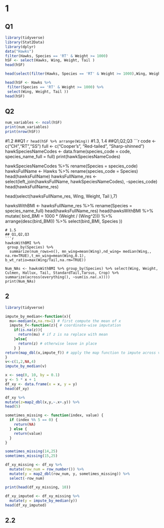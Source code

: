 # 1
## Q1
 ```r
library(tidyverse)
library(Stat2Data)
library(dplyr)
data("Hawks")
filter(Hawks, Species == 'RT' & Weight >= 1000)
hSF <- select(Hawks, Wing, Weight, Tail )
head(hSF)

head(select(filter(Hawks, Species == 'RT' & Weight >= 1000),Wing, Weight, Tail))

head(hSF <- Hawks %>%
  filter(Species == 'RT' & Weight >= 1000) %>%
  select(Wing, Weight, Tail ))
head(hSF)
```
## Q2
 ```r
 num_variables <- ncol(hSF)
 print(num_variables)
 print(nrow(hSF))
 ```
 
#1.2
##Q1
 ```r
head(hSF %>% arrange(Wing))
 ```
#1.3, 1.4
##Q1,Q2,Q3
 ```r
code <- c("CH","RT","SS")
full <- c("Cooper's", "Red-tailed", "Sharp-shinned")
hawkSpeciesNameCodes <- data.frame(species_code = code, species_name_full = full)
print(hawkSpeciesNameCodes)

hawkSpeciesNameCodes %>% rename(Species = species_code)
hawksFullName <- Hawks %>% rename(species_code = Species)
head(hawksFullName)
hawksFullName_res <- select(left_join(hawksFullName, hawkSpeciesNameCodes), -species_code)
head(hawksFullName_res)

head(select(hawksFullName_res, Wing, Weight, Tail ),7)

hawksWithBMI <- hawksFullName_res %>% rename(Species = species_name_full)
head(hawksFullName_res)
head(hawksWithBMI %>%
    mutate( bird_BMI = 1000 * (Weight / (Wing^2))) %>%
    arrange(desc(bird_BMI)) %>%
    select(bird_BMI,  Species ))

 ```
# 1.5
## Q1,Q2,Q3
```r
 hawksWithBMI %>% 
  group_by(Species) %>%
   summarize(num_rows=n(), mn_wing=mean(Wing),nd_wing= median(Wing,, na.rm=TRUE),t_mn_wing=mean(Wing,0.1), b_wt_ratio=max(Wing/Tail,na.rm=TRUE))

Num_NAs <- hawksWithBMI %>% group_by(Species) %>% select(Wing, Weight, Culmen, Hallux, Tail, StandardTail,Tarsus, Crop) %>% summarize(across(everything(), ~sum(is.na(.x))))
print(Num_NAs)

 ``` 

## 2
```r
library(tidyverse)

impute_by_median<-function(x){
  mu<-median(x,na.rm=1) # first compute the mean of x
  impute_f<-function(z){ # coordinate-wise imputation
    if(is.na(z)){
      return(mu) # if z is na replace with mean
    }else{
      return(z) # otherwise leave in place
    } }
return(map_dbl(x,impute_f)) # apply the map function to impute across vector
}
v<-c(1,2,NA,4)
impute_by_median(v)

x <- seq(0, 10, by = 0.1)
y <- 5 * x + 1
df_xy <- data.frame(x = x, y = y)
head(df_xy)

df_xy %>%
mutate(z=map2_dbl(x,y,~.x+.y)) %>%
head(5)

sometimes_missing <- function(index, value) {
  if (index %% 5 == 0) {
    return(NA)
  } else {
    return(value)
  }
}

sometimes_missing(14,25)
sometimes_missing(15,25)

df_xy_missing <- df_xy %>%
  mutate(row_num = row_number()) %>%
  mutate(y = map2_dbl(row_num, y, sometimes_missing)) %>%
  select(-row_num)

print(head(df_xy_missing, 10))
    
df_xy_imputed <- df_xy_missing %>%
  mutate(y = impute_by_median(y))
head(df_xy_imputed)


 ```
## 2.2
 
 
 
 
 
 
 
 
 
 
 
 
 
 
 